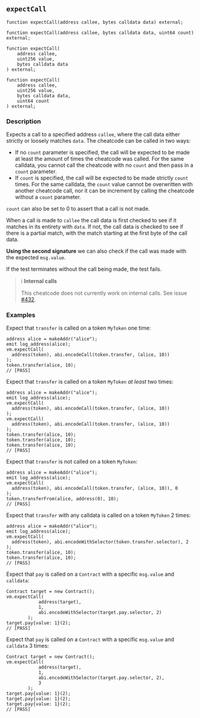 ## `expectCall`

```solidity
function expectCall(address callee, bytes calldata data) external;
```

```solidity
function expectCall(address callee, bytes calldata data, uint64 count) external;
```

```solidity
function expectCall(
    address callee,
    uint256 value,
    bytes calldata data
) external;
```

```solidity
function expectCall(
    address callee,
    uint256 value,
    bytes calldata data,
    uint64 count
) external;
```

### Description

Expects a call to a specified address `callee`, where the call data either strictly or loosely matches `data`. The cheatcode can be called in two ways:

- If no `count` parameter is specified, the call will be expected to be made at least the amount of times the cheatcode was called. For the same calldata, you cannot call the cheatcode with no `count` and then pass in a `count` parameter.
- If `count` is specified, the call will be expected to be made strictly `count` times. For the same calldata, the `count` value cannot be overwritten with another cheatcode call, nor it can be increment by calling the cheatcode without a `count` parameter.

`count` can also be set to 0 to assert that a call is not made.

When a call is made to `callee` the call data is first checked to see if it matches in its entirety with `data`. If not, the call data is checked to see if there is a partial match, with the match starting at the first byte of the call data.

**Using the second signature** we can also check if the call was made with the expected `msg.value`.

If the test terminates without the call being made, the test fails.

> ℹ️ **Internal calls**
>
> This cheatcode does not currently work on internal calls. See issue [#432](https://github.com/foundry-rs/foundry/issues/432).

### Examples

Expect that `transfer` is called on a token `MyToken` one time:

```solidity
address alice = makeAddr("alice");
emit log_address(alice);
vm.expectCall(
  address(token), abi.encodeCall(token.transfer, (alice, 10))
);
token.transfer(alice, 10);
// [PASS]
```

Expect that `transfer` is called on a token `MyToken` *at least* two times:

```solidity
address alice = makeAddr("alice");
emit log_address(alice);
vm.expectCall(
  address(token), abi.encodeCall(token.transfer, (alice, 10))
);
vm.expectCall(
  address(token), abi.encodeCall(token.transfer, (alice, 10))
);
token.transfer(alice, 10);
token.transfer(alice, 10);
token.transfer(alice, 10);
// [PASS]
```

Expect that `transfer` is not called on a token `MyToken`:

```solidity
address alice = makeAddr("alice");
emit log_address(alice);
vm.expectCall(
  address(token), abi.encodeCall(token.transfer, (alice, 10)), 0
);
token.transferFrom(alice, address(0), 10);
// [PASS]
```

Expect that `transfer` with any calldata is called on a token `MyToken` 2 times:

```solidity
address alice = makeAddr("alice");
emit log_address(alice);
vm.expectCall(
  address(token), abi.encodeWithSelector(token.transfer.selector), 2
);
token.transfer(alice, 10);
token.transfer(alice, 10);
// [PASS]
```

Expect that `pay` is called on a `Contract` with a specific `msg.value` and `calldata`:

```solidity
Contract target = new Contract();
vm.expectCall(
            address(target),
            1,
            abi.encodeWithSelector(target.pay.selector, 2)
        );
target.pay{value: 1}(2);
// [PASS]
```

Expect that `pay` is called on a `Contract` with a specific `msg.value` and `calldata` 3 times:

```solidity
Contract target = new Contract();
vm.expectCall(
            address(target),
            1,
            abi.encodeWithSelector(target.pay.selector, 2),
            3
        );
target.pay{value: 1}(2);
target.pay{value: 1}(2);
target.pay{value: 1}(2);
// [PASS]
```
